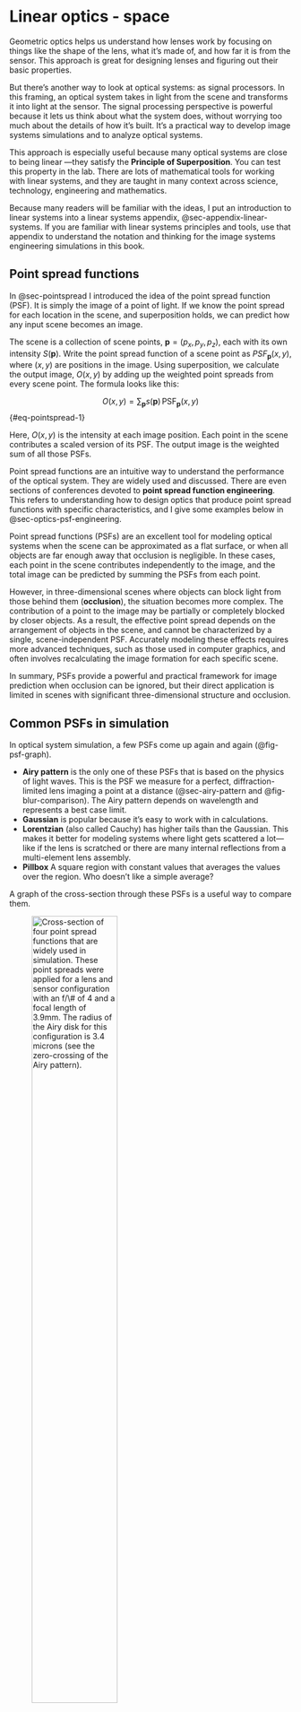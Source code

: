# Linear optics - space {#sec-optics-linear-space}
Geometric optics helps us understand how lenses work by focusing on things like the shape of the lens, what it’s made of, and how far it is from the sensor. This approach is great for designing lenses and figuring out their basic properties.

But there’s another way to look at optical systems: as signal processors. In this framing, an optical system takes in light from the scene and transforms it into light at the sensor. The signal processing perspective is powerful because it lets us think about what the system does, without worrying too much about the details of how it’s built. It’s a practical way to develop image systems simulations and to analyze optical systems.

This approach is especially useful because many optical systems are close to being linear —they satisfy the **Principle of Superposition**. You can test this property in the lab. There are lots of mathematical tools for working with linear systems, and they are taught in many context across science, technology, engineering and mathematics.

Because many readers will be familiar with the ideas, I put an introduction to linear systems into a linear systems appendix, @sec-appendix-linear-systems.  If you are familiar with linear systems principles and tools, use that appendix to understand the notation and thinking for the image systems engineering simulations in this book.

## Point spread functions {#sec-pointspread-2}
In @sec-pointspread I introduced the idea of the point spread function (PSF). It is simply the image of a point of light. If we know the point spread for each location in the scene, and superposition holds, we can predict how any input scene becomes an image. 

The scene is a collection of scene points, $\mathbf{p} = (p_x, p_y, p_z)$, each with its own intensity $S(\mathbf{p})$. Write the point spread function of a scene point as $PSF_\mathbf{p}(x, y)$, where $(x, y)$ are positions in the image. Using superposition, we calculate the output image, $O(x,y)$ by adding up the weighted point spreads from every scene point. The formula looks like this:

$$
O(x, y) = \sum_{\mathbf{p}} s(\mathbf{p})\, \text{PSF}_\mathbf{p}(x, y)
$$ {#eq-pointspread-1}

Here, $O(x, y)$ is the intensity at each image position. Each point in the scene contributes a scaled version of its PSF. The output image is the weighted sum of all those PSFs.

Point spread functions are an intuitive way to understand the performance of the optical system. They are widely used and discussed. There are even sections of conferences devoted to **point spread function engineering**.  This refers to understanding how to design optics that produce point spread functions with specific characteristics, and I give some examples below in @sec-optics-psf-engineering.

::: {.callout-note title="A limitation of PSFs" collapse="true"}
Point spread functions (PSFs) are an excellent tool for modeling optical systems when the scene can be approximated as a flat surface, or when all objects are far enough away that occlusion is negligible. In these cases, each point in the scene contributes independently to the image, and the total image can be predicted by summing the PSFs from each point.

However, in three-dimensional scenes where objects can block light from those behind them (**occlusion**), the situation becomes more complex. The contribution of a point to the image may be partially or completely blocked by closer objects. As a result, the effective point spread depends on the arrangement of objects in the scene, and cannot be characterized by a single, scene-independent PSF. Accurately modeling these effects requires more advanced techniques, such as those used in computer graphics, and often involves recalculating the image formation for each specific scene.

In summary, PSFs provide a powerful and practical framework for image prediction when occlusion can be ignored, but their direct application is limited in scenes with significant three-dimensional structure and occlusion.
:::

## Common PSFs in simulation {#sec-pointspread-common}

In optical system simulation, a few PSFs come up again and again (@fig-psf-graph).

- **Airy pattern** is the only one of these PSFs that is based on the physics of light waves. This is the PSF we measure for a perfect, diffraction-limited lens imaging a point at a distance (@sec-airy-pattern and @fig-blur-comparison). The Airy pattern depends on wavelength and represents a best case limit. 
- **Gaussian** is popular because it’s easy to work with in calculations. 
- **Lorentzian** (also called Cauchy) has higher tails than the Gaussian. This makes it better for modeling systems where light gets scattered a lot—like if the lens is scratched or there are many internal reflections from a multi-element lens assembly.
- **Pillbox** A square region with constant values that averages the values over the region. Who doesn't like a simple average?

A graph of the cross-section through these PSFs is a useful way to compare them. 

![Cross-section of four  point spread functions that are widely used in simulation. These point spreads were applied for a lens and sensor configuration with an $f/\#$ of 4 and a focal length of 3.9mm. The radius of the Airy disk for this configuration is 3.4 microns (see the zero-crossing of the Airy pattern).](images/optics/optics-siKernels-graph.png){#fig-psf-graph width="60%"}

We can visualize how the four PSF shapes transform a spectral radiance image using simulation. @fig-psf-image compares the optical images created by the four PSFs for a scene comprising a set of grid lines. The images were calculated using the ISETCam script <a href="../code/fise_opticsPSF.html" target="_blank">fise_opticsPSF.</a>  The Airy and Gaussian PSFs were implemented with point spread functions that vary with wavelength. The Pillbox and Lorentzian PSFs were implemented as wavelength-indepedent.

![The Airy pattern shows the image for a diffraction limited lens with an $f/\# =4$. The Gaussian has a spread that is roughly consistent with the Airy Disk size and a similar wavelength dependency; long-wavelengths spread more than short wavelengths. The high tail of the Lorentzian PSF produces a veiling glare. The Pillbox size is about equal to the Airy disk, but it introduces much more blur because it has a relatively high level over the entire width.](images/optics/optics-siKernels-image.png){#fig-psf-image width="90%"}

Here is a description of the different PSF formulae along with a brief descrition of their properties.

### The Airy pattern
The Airy pattern is circularly symmetric, so you only need to know the distance from the center, $r$, to describe it. The intensity at a distance $r$ from the center is:

$$
I(r) = I_0 \left[ \frac{2 J_1\left( \frac{\pi r}{\lambda N} \right)}{ \frac{\pi r}{\lambda N} } \right]^2
$$

Where:

- $I_0$ is the peak intensity at the center
- $J_1$ is the first-order Bessel function
- $N$ is the $f/\#$ of the lens
- $\lambda$ is the wavelength of light

The first dark ring defines the Airy disk.  It is the diameter where the intensity drops to zero, and defines the smallest spot size.

$$
d = \arcsin(2.44 \, \lambda N) \approx 2.44 \, \lambda N
$$

For $f/\# = 4$ the diameter ranges from 3.9 $\mu\text{m}$ (400 nm) to 6.83 $\mu\text{m}$ (700nm).  See the ISETCam function <a href="https://github.com/ISET/isetcam/blob/main/opticalimage/optics/airyDisk.m" target="_blank">`airyDisk`</a>

### Gaussian
The Gaussian is the classic “bell curve.” It’s simple and often a used as an approximation for optical systems.
$$
I(r) = I_0 \exp\left( -\frac{r^2}{2\sigma^2} \right)
$$

Here, $\sigma$ sets how spread out the blur is. Larger $\sigma$ means a blurrier image.

### Lorentzian (Cauchy)
The Lorentzian function appears in physics and probability theory. It’s famous for its “fat tails”—meaning it doesn’t drop off as quickly as a Gaussian. This makes it handy for modeling blur when there’s a lot of stray light or scattering.

$$
I(r) = \frac{I_0}{1 + \left( \frac{r}{\gamma} \right)^2}
$$

Here, $\gamma$ controls how wide the central peak is. A bigger $\gamma$ means a wider, flatter blur with more light in the tails.

All of these PSFs are implemented in <a href="https://github.com/ISET/isetcam/blob/main/opticalimage/optics/shiftinvariant/siSynthetic.m" target="_blank">`siSynthetic.m`.</a>

## Line spread functions
When I created @fig-psf-image, I decided to illustrate the effect of the PSFs using grid lines rather than points. It was my judgment that the differences would be easier to visualize the impact of the point spread this way. When we calculate the image of a line, we are calculating the **line spread function (LSF)**.

If the PSF is circularly symmetric, the same LSF is measured for any line orientation. To find the PSF we simply sum along the direction (see <a href="https://github.com/ISET/isetcam/blob/main/opticalimage/wavefront/psf/psf2lsf.m" target="_blank">`psf2lsf.m`.</a>. We will calculate a different LSF if the PSF is not circularly symmetric. The formula is very simple.

$$
LSF = \sum_x PSF(x,y)
$$

Here are the linespread functions of the Gaussian and Lorenzian.

Given an LSF, it is possible to recover a unique circularly symmetric PSF using <a href="https://github.com/ISET/isetcam/blob/main/opticalimage/wavefront/psf/lsf2circularpsf.m" target="_blank">`lsf2circularpsf.m`.</a>. I am not plotting the Pillbox because it is not circularly symmetric. In has the same LSF for the horizontal and vertical directions, but its LSF differs in other directions. 

## Chromatic aberration types {#sec-transverse-chromatic-aberration}
In @sec-chromatic-aberration I explained the idea that because the index of refraction of a lens might vary with wavelength, the best focus distance would also vary with wavelength. In addition, even for an ideal lens, there will be a wavelength dependence arising from the wave nature of light and the size of the aperture or ($\text{f}/\#$). 

A typical consequence for optical systems is that we can achieve a very good focus (small PSF) for one wavelength, but less precise for others.  change in shape of the PSF as we vary the wavelength is called This type of chromatic aberration, a defocus of the image, is called **longitudinal chromatic aberration**.

There is a second type of chromatic aberration, called **transverse chromatic aberration** that arises in real imaging systems. The transverse aberration is somewhat related to the longitudinal aberration, but it has a different physical basis.

## Point spread engineering {#sec-optics-psf-engineering}

See if we can find the example of the astronomer looking for exoplanets.  He wanted a point spread that was black in the center!

Based on your description, the astronomer you're looking for is Jeffrey Chilcote.

He is an expert in building astronomical instruments and is known for his work on instruments designed to directly image exoplanets. He was part of the team that built the Coronagraphic High Angular Resolution Imaging Spectrograph (CHARIS), which operates on the Subaru Telescope in Hawaii. This instrument uses a coronagraph, which is a type of point spread function engineering that is "black in the middle" to block out the light from the central star, allowing for the detection of fainter, nearby planets.

While he worked in Hawaii, he is now an associate professor at the University of Notre Dame. He is also involved in the Gemini Planet Imager (GPI) and is part of a project to upgrade it and relocate it to the Gemini North Observatory in Hawaii.

Jeff Kuhn also fits that description. He is an astronomer at the University of Hawaiʻi's Institute for Astronomy and has a long history of working on instruments and technologies for both solar observation and exoplanet detection.

He is a key figure in the development of a special type of telescope called the Exo-Life Finder (ELF), which is designed to directly image exoplanets. The technology behind this, as you describe, involves creating a coronagraphic point spread function (PSF) that effectively blocks the light from the central star, allowing the much fainter light from nearby planets to be detected. This is a form of PSF engineering with a "black in the middle" design, specifically for the purpose of finding exoplanets.

He has also been involved in other projects with similar goals, such as the Kermit camera for the Lyot Project Coronagraph, which was designed for "companion searches close to bright stars."

https://www.light-am.com/article/doi/10.37188/lam.2025.033


Dr. Rafael Piestun, a professor at the University of Colorado Boulder.

He and his research group developed the Double-Helix Point Spread Function (DH-PSF). This innovative optical method encodes the 3D position of a point source of light into a unique 2D image. The image consists of two lobes that appear to rotate around a central point, and the angle of this rotation directly corresponds to the depth (z-position) of the original point.

Dr. Piestun also co-founded a company based on this technology called Double Helix Optics, which commercializes 3D imaging and sensing systems.